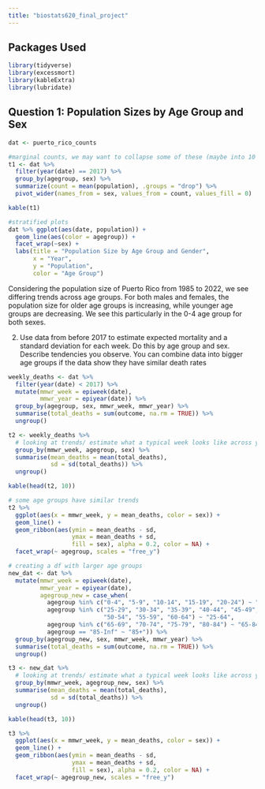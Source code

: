 ```yaml
---
title: "biostats620_final_project"
---
```

## Packages Used
```r
library(tidyverse)
library(excessmort)
library(kableExtra)
library(lubridate)
```

## Question 1: Population Sizes by Age Group and Sex

```r
dat <- puerto_rico_counts

#marginal counts, we may want to collapse some of these (maybe into 10 yr bins?)
t1 <- dat %>%
  filter(year(date) == 2017) %>% 
  group_by(agegroup, sex) %>%
  summarize(count = mean(population), .groups = "drop") %>%
  pivot_wider(names_from = sex, values_from = count, values_fill = 0)

kable(t1)

#stratified plots
dat %>% ggplot(aes(date, population)) + 
  geom_line(aes(color = agegroup)) +
  facet_wrap(~sex) +
  labs(title = "Population Size by Age Group and Gender",
       x = "Year",
       y = "Population",
       color = "Age Group") 

```

Considering the population size of Puerto Rico from 1985 to 2022, we see differing trends across age groups. For both males and females, the population size for older age groups is increasing, while younger age groups are decreasing. We see this particularly in the 0-4 age group for both sexes. 

2. Use data from before 2017 to estimate expected mortality and a standard deviation for each week. Do this by age group and sex. Describe tendencies you observe. You can combine data into bigger age groups if the data show they have similar death rates
```r
weekly_deaths <- dat %>%
  filter(year(date) < 2017) %>% 
  mutate(mmwr_week = epiweek(date), 
         mmwr_year = epiyear(date)) %>% 
  group_by(agegroup, sex, mmwr_week, mmwr_year) %>%
  summarise(total_deaths = sum(outcome, na.rm = TRUE)) %>% 
  ungroup()

t2 <- weekly_deaths %>% 
  # looking at trends/ estimate what a typical week looks like across years
  group_by(mmwr_week, agegroup, sex) %>% 
  summarise(mean_deaths = mean(total_deaths),
            sd = sd(total_deaths)) %>% 
  ungroup() 

kable(head(t2, 10))

# some age groups have similar trends
t2 %>% 
  ggplot(aes(x = mmwr_week, y = mean_deaths, color = sex)) + 
  geom_line() + 
  geom_ribbon(aes(ymin = mean_deaths - sd,
                  ymax = mean_deaths + sd,
                  fill = sex), alpha = 0.2, color = NA) +
  facet_wrap(~ agegroup, scales = "free_y")

# creating a df with larger age groups
new_dat <- dat %>% 
  mutate(mmwr_week = epiweek(date), 
         mmwr_year = epiyear(date),
         agegroup_new = case_when(
           agegroup %in% c("0-4", "5-9", "10-14", "15-19", "20-24") ~ "0-24",
           agegroup %in% c("25-29", "30-34", "35-39", "40-44", "45-49",
                           "50-54", "55-59", "60-64") ~ "25-64",
           agegroup %in% c("65-69", "70-74", "75-79", "80-84") ~ "65-84",
           agegroup == "85-Inf" ~ "85+")) %>% 
  group_by(agegroup_new, sex, mmwr_week, mmwr_year) %>%
  summarise(total_deaths = sum(outcome, na.rm = TRUE)) %>% 
  ungroup()

t3 <- new_dat %>% 
  # looking at trends/ estimate what a typical week looks like across years
  group_by(mmwr_week, agegroup_new, sex) %>% 
  summarise(mean_deaths = mean(total_deaths),
            sd = sd(total_deaths)) %>% 
  ungroup() 

kable(head(t3, 10))

t3 %>% 
  ggplot(aes(x = mmwr_week, y = mean_deaths, color = sex)) + 
  geom_line() + 
  geom_ribbon(aes(ymin = mean_deaths - sd,
                  ymax = mean_deaths + sd,
                  fill = sex), alpha = 0.2, color = NA) +
  facet_wrap(~ agegroup_new, scales = "free_y")
```

















